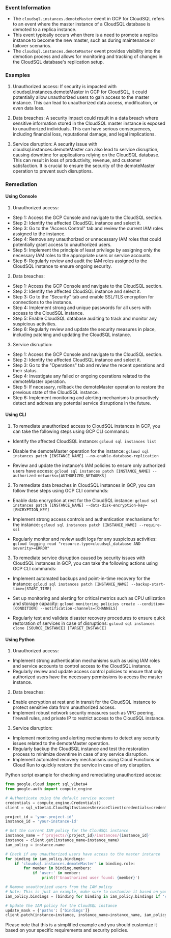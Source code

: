 
### Event Information

- The `cloudsql.instances.demoteMaster` event in GCP for CloudSQL refers to an event where the master instance of a CloudSQL database is demoted to a replica instance.
- This event typically occurs when there is a need to promote a replica instance to become the new master, such as during maintenance or failover scenarios.
- The `cloudsql.instances.demoteMaster` event provides visibility into the demotion process and allows for monitoring and tracking of changes in the CloudSQL database's replication setup.


### Examples

1. Unauthorized access: If security is impacted with cloudsql.instances.demoteMaster in GCP for CloudSQL, it could potentially allow unauthorized users to gain access to the master instance. This can lead to unauthorized data access, modification, or even data loss.

2. Data breaches: A security impact could result in a data breach where sensitive information stored in the CloudSQL master instance is exposed to unauthorized individuals. This can have serious consequences, including financial loss, reputational damage, and legal implications.

3. Service disruption: A security issue with cloudsql.instances.demoteMaster can also lead to service disruption, causing downtime for applications relying on the CloudSQL database. This can result in loss of productivity, revenue, and customer satisfaction. It is crucial to ensure the security of the demoteMaster operation to prevent such disruptions.

### Remediation

#### Using Console

1. Unauthorized access:
- Step 1: Access the GCP Console and navigate to the CloudSQL section.
- Step 2: Identify the affected CloudSQL instance and select it.
- Step 3: Go to the "Access Control" tab and review the current IAM roles assigned to the instance.
- Step 4: Remove any unauthorized or unnecessary IAM roles that could potentially grant access to unauthorized users.
- Step 5: Implement the principle of least privilege by assigning only the necessary IAM roles to the appropriate users or service accounts.
- Step 6: Regularly review and audit the IAM roles assigned to the CloudSQL instance to ensure ongoing security.

2. Data breaches:
- Step 1: Access the GCP Console and navigate to the CloudSQL section.
- Step 2: Identify the affected CloudSQL instance and select it.
- Step 3: Go to the "Security" tab and enable SSL/TLS encryption for connections to the instance.
- Step 4: Implement strong and unique passwords for all users with access to the CloudSQL instance.
- Step 5: Enable CloudSQL database auditing to track and monitor any suspicious activities.
- Step 6: Regularly review and update the security measures in place, including patching and updating the CloudSQL instance.

3. Service disruption:
- Step 1: Access the GCP Console and navigate to the CloudSQL section.
- Step 2: Identify the affected CloudSQL instance and select it.
- Step 3: Go to the "Operations" tab and review the recent operations and their status.
- Step 4: Investigate any failed or ongoing operations related to the demoteMaster operation.
- Step 5: If necessary, rollback the demoteMaster operation to restore the previous state of the CloudSQL instance.
- Step 6: Implement monitoring and alerting mechanisms to proactively detect and address any potential service disruptions in the future.

#### Using CLI

1. To remediate unauthorized access to CloudSQL instances in GCP, you can take the following steps using GCP CLI commands:

- Identify the affected CloudSQL instance: `gcloud sql instances list`

- Disable the demoteMaster operation for the instance: `gcloud sql instances patch [INSTANCE_NAME] --no-enable-database-replication`

- Review and update the instance's IAM policies to ensure only authorized users have access: `gcloud sql instances patch [INSTANCE_NAME] --authorized-networks=[AUTHORIZED_NETWORKS]`

2. To remediate data breaches in CloudSQL instances in GCP, you can follow these steps using GCP CLI commands:

- Enable data encryption at rest for the CloudSQL instance: `gcloud sql instances patch [INSTANCE_NAME] --data-disk-encryption-key=[ENCRYPTION_KEY]`

- Implement strong access controls and authentication mechanisms for the instance: `gcloud sql instances patch [INSTANCE_NAME] --require-ssl`

- Regularly monitor and review audit logs for any suspicious activities: `gcloud logging read "resource.type=cloudsql_database AND severity>=ERROR"`

3. To remediate service disruption caused by security issues with CloudSQL instances in GCP, you can take the following actions using GCP CLI commands:

- Implement automated backups and point-in-time recovery for the instance: `gcloud sql instances patch [INSTANCE_NAME] --backup-start-time=[START_TIME]`

- Set up monitoring and alerting for critical metrics such as CPU utilization and storage capacity: `gcloud monitoring policies create --condition=[CONDITION] --notification-channels=[CHANNELS]`

- Regularly test and validate disaster recovery procedures to ensure quick restoration of services in case of disruptions: `gcloud sql instances clone [SOURCE_INSTANCE] [TARGET_INSTANCE]`

#### Using Python

1. Unauthorized access:
- Implement strong authentication mechanisms such as using IAM roles and service accounts to control access to the CloudSQL instance.
- Regularly review and update access control policies to ensure that only authorized users have the necessary permissions to access the master instance.

2. Data breaches:
- Enable encryption at rest and in transit for the CloudSQL instance to protect sensitive data from unauthorized access.
- Implement robust network security measures such as VPC peering, firewall rules, and private IP to restrict access to the CloudSQL instance.

3. Service disruption:
- Implement monitoring and alerting mechanisms to detect any security issues related to the demoteMaster operation.
- Regularly backup the CloudSQL instance and test the restoration process to minimize downtime in case of any service disruption.
- Implement automated recovery mechanisms using Cloud Functions or Cloud Run to quickly restore the service in case of any disruption.

Python script example for checking and remediating unauthorized access:

```python
from google.cloud import sql_v1beta4
from google.auth import compute_engine

# Authenticate using the default service account
credentials = compute_engine.Credentials()
client = sql_v1beta4.CloudSqlInstancesServiceClient(credentials=credentials)

project_id = 'your-project-id'
instance_id = 'your-instance-id'

# Get the current IAM policy for the CloudSQL instance
instance_name = f'projects/{project_id}/instances/{instance_id}'
instance = client.get(instance_name=instance_name)
iam_policy = instance.name

# Check if any unauthorized users have access to the master instance
for binding in iam_policy.bindings:
    if 'cloudsql.instances.demoteMaster' in binding.role:
        for member in binding.members:
            if 'user:' in member:
                print(f'Unauthorized user found: {member}')

# Remove unauthorized users from the IAM policy
# Note: This is just an example, make sure to customize it based on your requirements
iam_policy.bindings = [binding for binding in iam_policy.bindings if 'cloudsql.instances.demoteMaster' not in binding.role]

# Update the IAM policy for the CloudSQL instance
update_mask = {'paths': ['bindings']}
client.patch(instance=instance, instance_name=instance_name, iam_policy=iam_policy, update_mask=update_mask)
```

Please note that this is a simplified example and you should customize it based on your specific requirements and security policies.


